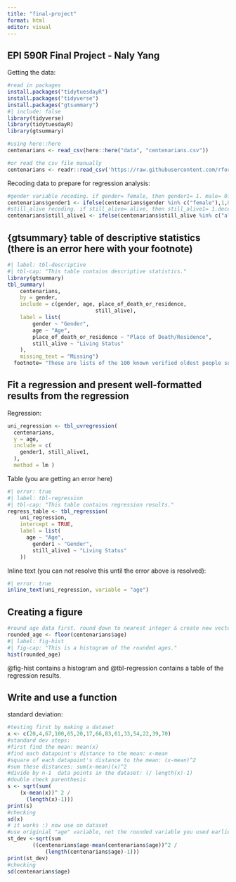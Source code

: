 ```yaml
---
title: "final-project"
format: html
editor: visual
---
```


## EPI 590R Final Project - Naly Yang

Getting the data:

```r
#read in packages
install.packages("tidytuesdayR")
install.packages("tidyverse")
install.packages("gtsummary")
#| include: false
library(tidyverse)
library(tidytuesdayR)
library(gtsummary)

#using here::here
centenarians <- read_csv(here::here("data", "centenarians.csv"))

#or read the csv file manually
centenarians <- readr::read_csv('https://raw.githubusercontent.com/rfordatascience/tidytuesday/master/data/2023/2023-05-30/centenarians.csv')
```

Recoding data to prepare for regression analysis:
```r
#gender variable recoding. if gender= female, then gender1= 1. male= 0.
centenarians$gender1 <- ifelse(centenarians$gender %in% c("female"),1,0)
#still_alive recoding. if still_alive= alive, then still_alive1= 1.deceased= 0.
centenarians$still_alive1 <- ifelse(centenarians$still_alive %in% c("alive"),1,0)
```

## {gtsummary} table of descriptive statistics (there is an error here with your footnote)

```r
#| label: tbl-descriptive
#| tbl-cap: "This table contains descriptive statistics."
library(gtsummary)
tbl_summary(
	centenarians,
	by = gender,
	include = c(gender, age, place_of_death_or_residence,
							still_alive),
	label = list(
		gender ~ "Gender",
		age ~ "Age",
		place_of_death_or_residence ~ "Place of Death/Residence",
		still_alive ~ "Living Status"
	),
	missing_text = "Missing")
  footnote= "These are lists of the 100 known verified oldest people sorted in descending order by age in years and days. This data comes from Wikipedia List of verified oldest people via frankiethull on Github. Source= https://github.com/rfordatascience/tidytuesday/tree/master/data/2023/2023-05-30"
```

## Fit a regression and present well-formatted results from the regression

Regression:

```r
uni_regression <- tbl_uvregression(
  centenarians,
  y = age,
  include = c(
    gender1, still_alive1,
  ),
  method = lm )
```

Table (you are getting an error here)
```r
#| error: true
#| label: tbl-regression
#| tbl-cap: "This table contains regression results."
regress_table <- tbl_regression(
	uni_regression,
	intercept = TRUE,
	label = list(
	  age ~ "Age",
		gender1 ~ "Gender",
		still_alive1 ~ "Living Status"
	))
```

Inline text (you can not resolve this until the error above is resolved):
```r
#| error: true
inline_text(uni_regression, variable = "age")
```


## Creating a figure

```r
#round age data first. round down to nearest integer & create new vector for the roudned age.
rounded_age <- floor(centenarians$age)
#| label: fig-hist
#| fig-cap: "This is a histogram of the rounded ages."
hist(rounded_age)
```

@fig-hist contains a histogram and @tbl-regression contains a table of the regression results.

## Write and use a function

standard deviation:
```r
#testing first by making a dataset
x <- c(20,4,67,100,65,20,17,66,83,61,33,54,22,39,70)
#standard dev steps:
#first find the mean: mean(x)
#find each datapoint's distance to the mean: x-mean
#square of each datapoint's distance to the mean: (x-mean)^2
#sum these distances: sum(x-mean)(x)^2
#divide by n-1  data points in the dataset: (/ length(x)-1)
#double check parenthesis
s <- sqrt(sum(
    (x-mean(x))^ 2 /
      (length(x)-1)))
print(s)
#checking
sd(x)
# it works :) now use on dataset
#use originial "age" variable, not the rounded variable you used earlier in the Figure section.
st_dev <-sqrt(sum
        ((centenarians$age-mean(centenarians$age))^2 /
            (length(centenarians$age)-1)))
print(st_dev)
#checking
sd(centenarians$age)
```

